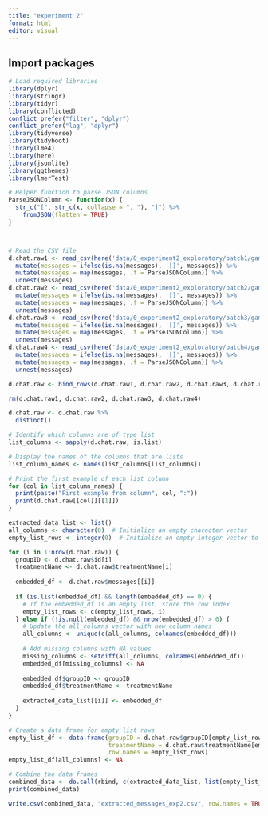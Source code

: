 ```yaml
---
title: "experiment 2"
format: html
editor: visual
---
```


## Import packages

```r
# Load required libraries
library(dplyr)
library(stringr)
library(tidyr)
library(conflicted)  
conflict_prefer("filter", "dplyr")
conflict_prefer("lag", "dplyr")
library(tidyverse)
library(tidyboot)
library(lme4)
library(here)
library(jsonlite)
library(ggthemes)
library(lmerTest)
```

```r

# Helper function to parse JSON columns
ParseJSONColumn <- function(x) {
  str_c("[", str_c(x, collapse = ", "), "]") %>%
    fromJSON(flatten = TRUE)
}



# Read the CSV file
d.chat.raw1 <- read_csv(here('data/0_experiment2_exploratory/batch1/games.csv'), show_col_types = FALSE) %>%
  mutate(messages = ifelse(is.na(messages), '[]', messages)) %>%
  mutate(messages = map(messages, .f = ParseJSONColumn)) %>%
  unnest(messages) 
d.chat.raw2 <- read_csv(here('data/0_experiment2_exploratory/batch2/games.csv'), show_col_types = FALSE) %>%
  mutate(messages = ifelse(is.na(messages), '[]', messages)) %>%
  mutate(messages = map(messages, .f = ParseJSONColumn)) %>%
  unnest(messages) 
d.chat.raw3 <- read_csv(here('data/0_experiment2_exploratory/batch3/games.csv'), show_col_types = FALSE) %>%
  mutate(messages = ifelse(is.na(messages), '[]', messages)) %>%
  mutate(messages = map(messages, .f = ParseJSONColumn)) %>%
  unnest(messages) 
d.chat.raw4 <- read_csv(here('data/0_experiment2_exploratory/batch4/games.csv'), show_col_types = FALSE) %>%
  mutate(messages = ifelse(is.na(messages), '[]', messages)) %>%
  mutate(messages = map(messages, .f = ParseJSONColumn)) %>%
  unnest(messages) 

```

```r

d.chat.raw <- bind_rows(d.chat.raw1, d.chat.raw2, d.chat.raw3, d.chat.raw4, .id = "data_frame_id")

rm(d.chat.raw1, d.chat.raw2, d.chat.raw3, d.chat.raw4)
```

```r
d.chat.raw <- d.chat.raw %>%
  distinct()
```

```r

# Identify which columns are of type list
list_columns <- sapply(d.chat.raw, is.list)

# Display the names of the columns that are lists
list_column_names <- names(list_columns[list_columns])

# Print the first example of each list column
for (col in list_column_names) {
  print(paste("First example from column", col, ":"))
  print(d.chat.raw[[col]][[1]])
}

```

```r
extracted_data_list <- list()
all_columns <- character(0)  # Initialize an empty character vector
empty_list_rows <- integer(0)  # Initialize an empty integer vector to store row indices with empty lists

for (i in 1:nrow(d.chat.raw)) {
  groupID <- d.chat.raw$id[i]
  treatmentName <- d.chat.raw$treatmentName[i]
  
  embedded_df <- d.chat.raw$messages[[i]]
  
  if (is.list(embedded_df) && length(embedded_df) == 0) {
    # If the embedded_df is an empty list, store the row index
    empty_list_rows <- c(empty_list_rows, i)
  } else if (!is.null(embedded_df) && nrow(embedded_df) > 0) {
    # Update the all_columns vector with new column names
    all_columns <- unique(c(all_columns, colnames(embedded_df)))
    
    # Add missing columns with NA values
    missing_columns <- setdiff(all_columns, colnames(embedded_df))
    embedded_df[missing_columns] <- NA
    
    embedded_df$groupID <- groupID
    embedded_df$treatmentName <- treatmentName
    
    extracted_data_list[[i]] <- embedded_df
  }
}

# Create a data frame for empty list rows
empty_list_df <- data.frame(groupID = d.chat.raw$groupID[empty_list_rows],
                            treatmentName = d.chat.raw$treatmentName[empty_list_rows],
                            row.names = empty_list_rows)
empty_list_df[all_columns] <- NA

# Combine the data frames
combined_data <- do.call(rbind, c(extracted_data_list, list(empty_list_df)))
print(combined_data)
```

```r
write.csv(combined_data, "extracted_messages_exp2.csv", row.names = TRUE)
```
